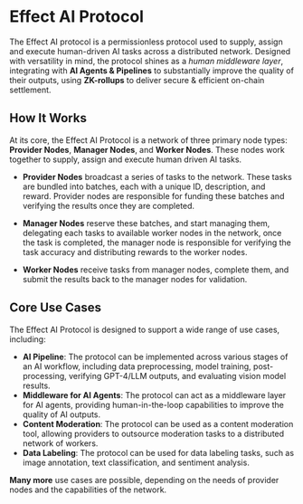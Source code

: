 
# Effect AI Protocol
The Effect AI protocol is a permissionless protocol used to supply, assign and execute human-driven AI tasks across a distributed network. Designed with versatility in mind, the protocol shines as a *human middleware layer*, integrating with **AI Agents & Pipelines** to substantially improve the quality of their outputs, using **ZK-rollups** to deliver secure & efficient on-chain settlement.


<PieChart/>

## How It Works
At its core, the Effect AI Protocol is a network of three primary node types: **Provider Nodes**, **Manager Nodes**, and **Worker Nodes**. These nodes work together to supply, assign and execute human driven AI tasks.

- **Provider Nodes** broadcast a series of tasks to the network. These tasks are bundled into batches, each with a unique ID, description, and reward. Provider nodes are responsible for funding these batches and verifying the results once they are completed.

- **Manager Nodes** reserve these batches, and start managing them, delegating each tasks to available worker nodes in the network, once the task is completed, the manager node is responsible for verifying the task accuracy and distributing rewards to the worker nodes.

- **Worker Nodes** receive tasks from manager nodes, complete them, and submit the results back to the manager nodes for validation. 

## Core Use Cases

The Effect AI Protocol is designed to support a wide range of use cases, including:

- **AI Pipeline**: The protocol can be implemented across various stages of an AI workflow, including data preprocessing, model training, post-processing, verifying GPT-4/LLM outputs, and evaluating vision model results.
- **Middleware for AI Agents**: The protocol can act as a middleware layer for AI agents, providing human-in-the-loop capabilities to improve the quality of AI outputs.
- **Content Moderation**: The protocol can be used as a content moderation tool, allowing providers to outsource moderation tasks to a distributed network of workers.
- **Data Labeling**: The protocol can be used for data labeling tasks, such as image annotation, text classification, and sentiment analysis.


**Many more** use cases are possible, depending on the needs of provider nodes and the capabilities of the network. 